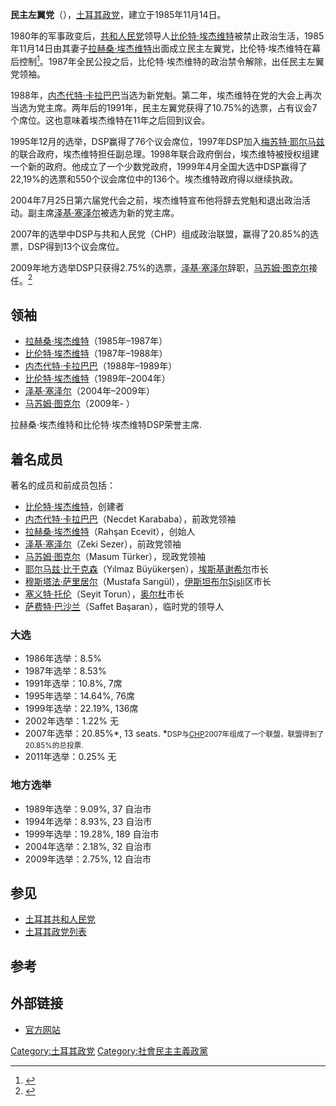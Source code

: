 {{Infobox political party 
|country=土耳其
|  name_native         = Demokratik Sol Parti
|  party_name          = 民主左翼党
|  party_logo          = [[File:Democratic_Left_Party_logo.gif|150px]]
|  colorcode           = #1E90FF
|  leader              = Dr. [[马苏姆·图克尔|马苏姆·图克尔]]
|  foundation          = 1985年
|  ideology            = [[凯末尔主义|凯末尔主义]]<br>[[世俗主义|世俗主义]]<br>[[中央集权制|中央集权制]]
|  position            = [[中间偏左|中间偏左]]
|  colours             = 白色和蓝色
|  headquarters        = Mareşal Fevzi Çakmak Cad.17, Beşevler - Ankara, Turkey
|seats1_title       = [[土耳其大国民议会|议会]]:
|seats1             = {{Infobox political party/seats|0|550|hex=#00A6EF}}
|seats2_title       = [[2009年土耳其地方选举|自治市]]:
|seats2             = {{Infobox political party/seats|61|2919|hex=#00A6EF}}
|  website             = http://www.dsp.org.tr/
}}

'''民主左翼党'''（{{lang-tr|Demokratik Sol Parti - DSP}}），[[土耳其|土耳其]][[政党|政党]]，建立于1985年11月14日。

1980年的军事政变后，[[共和人民党|共和人民党]]领导人[[比伦特·埃杰维特|比伦特·埃杰维特]]被禁止政治生活，1985年11月14日由其妻子[[拉赫桑·埃杰维特|拉赫桑·埃杰维特]]出面成立民主左翼党，比伦特·埃杰维特在幕后控制<ref>{{Cite web |url=http://www.hurriyet.com.tr/gundem/10432081.asp?gid=229 |title=存档副本 |accessdate=2013-04-19 |archive-date=2012-10-14 |archive-url=https://web.archive.org/web/20121014033759/http://www.hurriyet.com.tr/gundem/10432081.asp?gid=229 |dead-url=no }}</ref>。1987年全民公投之后，比伦特·埃杰维特的政治禁令解除，出任民主左翼党领袖。

1988年，[[内杰代特·卡拉巴巴|内杰代特·卡拉巴巴]]当选为新党魁。第二年，埃杰维特在党的大会上再次当选为党主席。两年后的1991年，民主左翼党获得了10.75%的选票，占有议会7个席位。这也意味着埃杰维特在11年之后回到议会。

1995年12月的选举，DSP赢得了76个议会席位，1997年DSP加入[[梅苏特·耶尔马兹|梅苏特·耶尔马兹]]的联合政府，埃杰维特担任副总理。1998年联合政府倒台，埃杰维特被授权组建一个新的政府。他成立了一个少数党政府，1999年4月全国大选中DSP赢得了22,19%的选票和550个议会席位中的136个。埃杰维特政府得以继续执政。

2004年7月25日第六届党代会之前，埃杰维特宣布他将辞去党魁和退出政治活动。副主席[[泽基·塞泽尔|泽基·塞泽尔]]被选为新的党主席。

2007年的选举中DSP与共和人民党（CHP）组成政治联盟，赢得了20.85%的选票，DSP得到13个议会席位。

2009年地方选举DSP只获得2.75%的选票，[[泽基·塞泽尔|泽基·塞泽尔]]辞职，[[马苏姆·图克尔|马苏姆·图克尔]]接任。<ref>{{Cite web |url=http://www.cnnturk.com/2009/turkiye/11/23/dshp.kuruldu.genel.baskan.hulki.cevizoglu/552828.0/index.html |title=存档副本 |accessdate=2013-04-19 |archive-date=2012-03-14 |archive-url=https://web.archive.org/web/20120314143142/http://www.cnnturk.com/2009/turkiye/11/23/dshp.kuruldu.genel.baskan.hulki.cevizoglu/552828.0/index.html |dead-url=no }}</ref>

==领袖==

* [[拉赫桑·埃杰维特|拉赫桑·埃杰维特]]（1985年–1987年）
* [[比伦特·埃杰维特|比伦特·埃杰维特]]（1987年–1988年）
* [[内杰代特·卡拉巴巴|内杰代特·卡拉巴巴]]（1988年–1989年）
* [[比伦特·埃杰维特|比伦特·埃杰维特]]（1989年–2004年）
* [[泽基·塞泽尔|泽基·塞泽尔]]（2004年–2009年）
* [[马苏姆·图克尔|马苏姆·图克尔]]（2009年- ）

拉赫桑·埃杰维特和比伦特·埃杰维特DSP荣誉主席.

==着名成员==
著名的成员和前成员包括：
* [[比伦特·埃杰维特|比伦特·埃杰维特]]，创建者
* [[内杰代特·卡拉巴巴|内杰代特·卡拉巴巴]]（Necdet Karababa），前政党领袖
* [[拉赫桑·埃杰维特|拉赫桑·埃杰维特]]（Rahşan Ecevit），创始人
* [[泽基·塞泽尔|泽基·塞泽尔]]（Zeki Sezer），前政党领袖
* [[马苏姆·图克尔|马苏姆·图克尔]]（Masum Türker），现政党领袖
* [[耶尔马兹·比于克森|耶尔马兹·比于克森]]（Yılmaz Büyükerşen），[[埃斯基谢希尔|埃斯基谢希尔]]市长
* [[穆斯塔法·萨里居尔|穆斯塔法·萨里居尔]]（Mustafa Sarıgül），[[伊斯坦布尔|伊斯坦布尔]][[Şişli|Şişli]]区市长
* [[塞义特·托伦|塞义特·托伦]]（Seyit Torun），[[奥尔杜|奥尔杜]]市长
* [[萨费特·巴沙兰|萨费特·巴沙兰]]（Saffet Başaran），临时党的领导人

===大选===
*1986年选举：8.5%
*1987年选举：8.53%
*1991年选举：10.8%, 7席
*1995年选举：14.64%, 76席
*1999年选举：22.19%, 136席
*2002年选举：1.22% 无
*2007年选举：20.85%*, 13 seats. *<small>DSP与[[土耳其共和人民党|CHP]]2007年组成了一个联盟，联盟得到了20.85%的总投票.</small>
*2011年选举：0.25% 无

===地方选举===
*1989年选举：9.09%, 37 自治市
*1994年选举：8.93%, 23 自治市
*1999年选举：19.28%, 189 自治市
*2004年选举：2.18%, 32 自治市
*2009年选举：2.75%, 12 自治市

==参见==
* [[土耳其共和人民党|土耳其共和人民党]]
* [[土耳其政党列表|土耳其政党列表]]
==参考==

{{Reflist}}

==外部链接==
* [http://www.dsp.org.tr/ 官方网站] {{Wayback|url=http://www.dsp.org.tr/ |date=20160319181137 }}

{{土耳其政党}}
{{Authority control}}
[[Category:土耳其政党|Category:土耳其政党]]
[[Category:社會民主主義政黨|Category:社會民主主義政黨]]